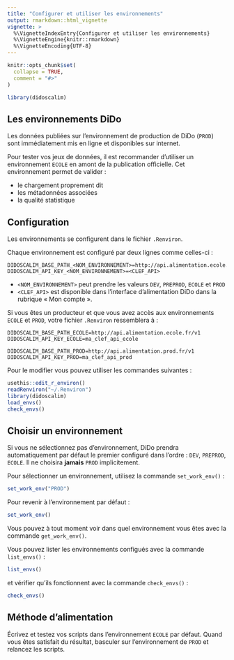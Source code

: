 ```yaml
---
title: "Configurer et utiliser les environnements"
output: rmarkdown::html_vignette
vignette: >
  %\VignetteIndexEntry{Configurer et utiliser les environnements}
  %\VignetteEngine{knitr::rmarkdown}
  %\VignetteEncoding{UTF-8}
---
```


```r
knitr::opts_chunk$set(
  collapse = TRUE,
  comment = "#>"
)
```

```r
library(didoscalim)
```

## Les environnements DiDo

Les données publiées sur l'environnement de production de DiDo (`PROD`) sont
immédiatement mis en ligne et disponibles sur internet.

Pour tester vos jeux de données, il est recommander d'utiliser un environnement
`ECOLE` en amont de la publication officielle. Cet environnement permet de
valider :

* le chargement proprement dit
* les métadonnées associées
* la qualité statistique

## Configuration

Les environnements se configurent dans le fichier `.Renviron`.

Chaque environnement est configuré par deux lignes comme celles-ci :

```
DIDOSCALIM_BASE_PATH_<NOM_ENVIRONNEMENT>=http://api.alimentation.ecole.fr/v1
DIDOSCALIM_API_KEY_<NOM_ENVIRONNEMENT>=<CLEF_API>
```

* `<NOM_ENVIRONNEMENT>` peut prendre les valeurs `DEV`, `PREPROD`, `ECOLE` et
`PROD` 
* `<CLEF_API>` est disponible dans l'interface d'alimentation DiDo dans la
rubrique « Mon compte ».

Si vous êtes un producteur et que vous avez accès aux environnements `ECOLE` et
`PROD`, votre fichier `.Renviron` ressemblera à :

```
DIDOSCALIM_BASE_PATH_ECOLE=http://api.alimentation.ecole.fr/v1
DIDOSCALIM_API_KEY_ECOLE=ma_clef_api_ecole

DIDOSCALIM_BASE_PATH_PROD=http://api.alimentation.prod.fr/v1
DIDOSCALIM_API_KEY_PROD=ma_clef_api_prod
```

Pour le modifier vous pouvez utiliser les commandes suivantes :

```r
usethis::edit_r_environ()
readRenviron("~/.Renviron")
library(didoscalim)
load_envs()
check_envs()
```


## Choisir un environnement

Si vous ne sélectionnez pas d'environnement, DiDo prendra automatiquement par
défaut le premier configuré dans l'ordre : `DEV`, `PREPROD`, `ECOLE`. Il ne
choisira **jamais** `PROD` implicitement.

Pour sélectionner un environnement, utilisez la commande `set_work_env()` :

```r
set_work_env("PROD")
```

Pour revenir à l'environnement par défaut :

```r
set_work_env()
```

Vous pouvez à tout moment voir dans quel environnement vous êtes avec la
commande `get_work_env()`.

Vous pouvez lister les environnements configués avec la commande `list_envs()` :

```r
list_envs()
```

et vérifier qu'ils fonctionnent avec la commande `check_envs()` :

```r
check_envs()
```

## Méthode d'alimentation

Écrivez et testez vos scripts dans l'environnement `ECOLE` par défaut. Quand
vous êtes satisfait du résultat, basculer sur l'environnement de `PROD` et
relancez les scripts.
